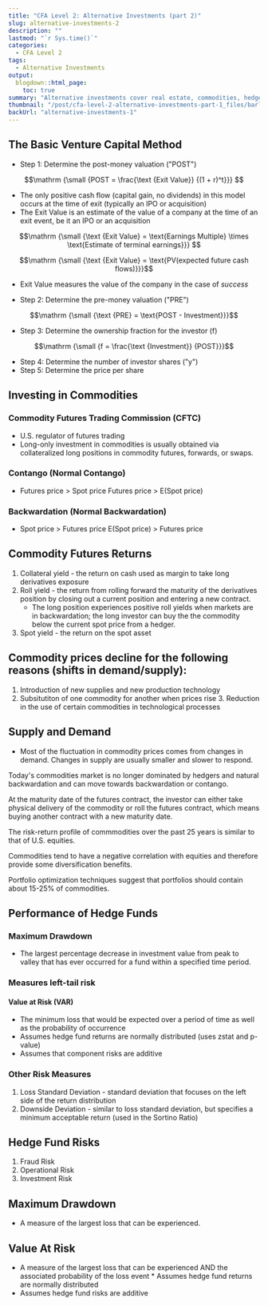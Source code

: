 ```yaml
---
title: "CFA Level 2: Alternative Investments (part 2)"
slug: alternative-investments-2
description: ""
lastmod: "`r Sys.time()`"
categories:
  - CFA Level 2
tags:
  - Alternative Investments
output:
  blogdown::html_page:
    toc: true
summary: "Alternative investments cover real estate, commodities, hedge funds, private equity, and more. Each of these has its own unique risk and reward features."
thumbnail: "/post/cfa-level-2-alternative-investments-part-1_files/barley.jpg"
backUrl: "alternative-investments-1"
---
```


## The Basic Venture Capital Method

- Step 1: Determine the post-money valuation ("POST")

```math
\mathrm {\small {POST =  \frac{\text {Exit Value}} {(1 + r)^t}}}

```

- The only positive cash flow (capital gain, no dividends) in this model occurs at the time of exit (typically an IPO or acquisition)
- The Exit Value is an estimate of the value of a company at the time of an exit event, be it an IPO or an acquisition

```math
\mathrm {\small {\text {Exit Value} = \text{Earnings Multiple} \times \text{Estimate of terminal earnings}}}

```

```math
\mathrm {\small {\text {Exit Value} = \text{PV(expected future cash flows)}}}
```

- Exit Value measures the value of the company in the case of _success_

- Step 2: Determine the pre-money valuation ("PRE")

```math
\mathrm {\small {\text {PRE} = \text{POST - Investment}}}
```

- Step 3: Determine the ownership fraction for the investor (f)

```math
\mathrm {\small {f =  \frac{\text {Investment}} {POST}}}
```

- Step 4: Determine the number of investor shares ("y")
- Step 5: Determine the price per share

## Investing in Commodities

### Commodity Futures Trading Commission (CFTC)

- U.S. regulator of futures trading
- Long-only investment in commodities is usually obtained via collateralized long positions in commodity futures, forwards, or swaps.

### Contango (Normal Contango)

- Futures price > Spot price Futures price > E(Spot price)

### Backwardation (Normal Backwardation)

- Spot price > Futures price E(Spot price) > Futures price

## Commodity Futures Returns

1. Collateral yield - the return on cash used as margin to take long derivatives exposure
2. Roll yield - the return from rolling forward the maturity of the derivatives position by closing out a current position and entering a new contract.
   - The long position experiences positive roll yields when markets are in backwardation; the long investor can buy the the commodity below the current spot price from a hedger.
3. Spot yield - the return on the spot asset

## Commodity prices decline for the following reasons (shifts in demand/supply):

1. Introduction of new supplies and new production technology
2. Subsitutiton of one commodity for another when prices rise 3. Reduction in the use of certain commodities in technological processes

## Supply and Demand

- Most of the fluctuation in commodity prices comes from changes in demand. Changes in supply are usually smaller and slower to respond.

Today's commodities market is no longer dominated by hedgers and natural backwardation and can move towards backwardation or contango.

At the maturity date of the futures contract, the investor can either take physical delivery of the commodity or roll the futures contract, which means buying another contract with a new maturity date.

The risk-return profile of commmodities over the past 25 years is similar to that of U.S. equities.

Commodities tend to have a negative correlation with equities and therefore provide some diversification benefits.

Portfolio optimization techniques suggest that portfolios should contain about 15-25% of commodities.

## Performance of Hedge Funds

### Maximum Drawdown

- The largest percentage decrease in investment value from peak to valley that has ever occurred for a fund within a specified time period.

### Measures left-tail risk

#### Value at Risk (VAR)

- The minimum loss that would be expected over a period of time as well as the probability of occurrence
- Assumes hedge fund returns are normally distributed (uses zstat and p-value)
- Assumes that component risks are additive

### Other Risk Measures

1. Loss Standard Deviation - standard deviation that focuses on the left side of the return distribution
2. Downside Deviation - similar to loss standard deviation, but specifies a minimum acceptable return (used in the Sortino Ratio)

## Hedge Fund Risks

1. Fraud Risk
2. Operational Risk
3. Investment Risk

## Maximum Drawdown

- A measure of the largest loss that can be experienced.

## Value At Risk

- A measure of the largest loss that can be experienced AND the associated probability of the loss event \* Assumes hedge fund returns are normally distributed
- Assumes hedge fund risks are additive
